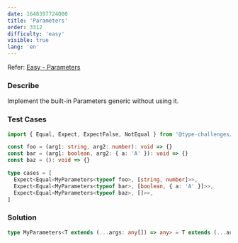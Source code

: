 ```yaml
---
date: 1648397724000
title: 'Parameters'
order: 3312
difficulty: 'easy'
visible: true
lang: 'en'
---
```


Refer: [Easy - Parameters](https://github.com/type-challenges/type-challenges/blob/main/questions/03312-easy-parameters/README.md)

### Describe

Implement the built-in Parameters generic without using it.

### Test Cases

```typescript
import { Equal, Expect, ExpectFalse, NotEqual } from '@type-challenges/utils'

const foo = (arg1: string, arg2: number): void => {}
const bar = (arg1: boolean, arg2: { a: 'A' }): void => {}
const baz = (): void => {}

type cases = [
  Expect<Equal<MyParameters<typeof foo>, [string, number]>>,
  Expect<Equal<MyParameters<typeof bar>, [boolean, { a: 'A' }]>>,
  Expect<Equal<MyParameters<typeof baz>, []>>,
]
```

### Solution

```typescript
type MyParameters<T extends (...args: any[]) => any> = T extends (...args: infer P) => any ? P : never
```
